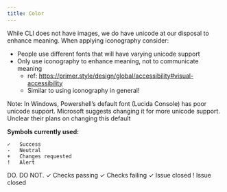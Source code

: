 ```yaml
---
title: Color
---
```


While CLI does not have images, we do have unicode at our disposal to enhance meaning. When applying iconography consider:

- People use different fonts that will have varying unicode support
- Only use iconography to enhance meaning, not to communicate meaning
  - ref: https://primer.style/design/global/accessibility#visual-accessibility
  - Similar to using iconography in general!

Note: In Windows, Powershell’s default font (Lucida Console) has poor unicode support. Microsoft suggests changing it for more unicode support. Unclear their plans on changing this default

**Symbols currently used:**
```
✓ 	Success
- 	Neutral
+ 	Changes requested
! 	Alert
```

 DO. 						 DO NOT.
✓ Checks passing 			✓ Checks failing
✓ Issue closed				! Issue closed
